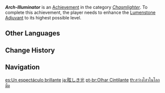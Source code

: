 {{Achievement Infobox
|id           = 80157
|order id     = 0157
|category     = Chasmlighter
|description  = Enhance the [[Lumenstone Adjuvant]] to its highest possible level.
|requirements = 
|primogems    = 20
|tracking     = 
|topic        = 
}}
'''''Arch-Illuminator''''' is an [[Achievement]] in the category ''[[Chasmlighter]]''. To complete this achievement, the player needs to enhance the [[Lumenstone Adjuvant]] to its highest possible level.
<!--
==Trivia==

==Video Guides==
{{EVT
|video1   = 
|caption1 = 
}}
-->
==Other Languages==
{{Other Languages
|en       = Arch-Illuminator
|zhs      = 烁然灼目
|zhs_rm   = Shuò Rán Zhuó Mù
|zht      = 爍然灼目
|zht_rm   = Shuò Rán Zhuó Mù
|zh_tl    = Dazzling Light
|ja       = 眩しき光
|ja_rm    = Mabushiki Hikari
|ja_tl    = Dazzling Light
|ko       = 눈부신 빛
|ko_tl    = Dazzling Light
|es       = Un espectáculo brillante
|es_tl    = A Brilliant Spectacle
|fr       = Que la lumière soit !
|fr_tl    = Let There Be Light!
|ru       = Ослепляющий блеск
|ru_tl    = Blinding Shine
|th       = สว่างไสวในโลกมืด
|th_rm    = 
|th_tl    = 
|vi       = Lấp La Lấp Lánh
|vi_tl    = 
|de       = Blendendes Leuchten
|de_tl    = Blinding Luminescence
|id       = Sangat Kinclong
|id_tl    = Very Shiny
|pt       = Olhar Cintilante
|pt_tl    = 
|tr       = Işıl Işıl Bir Sahne
|tr_tl    = A Shiny Shiny Scene
|it       = E luce fu!
|it_tl    = 
}}

==Change History==
{{Change History|2.6}}
<!--
==References==
{{Reflist}}
-->
==Navigation==
{{Achievement Navbox|Chasmlighter}}

[[es:Un espectáculo brillante]]
[[ja:眩しき光]]
[[pt-br:Olhar Cintilante]]
[[th:สว่างไสวในโลกมืด]]